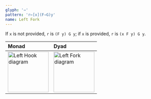 ```yaml
---
glyph: '⇾'
pattern: 'r←[x](F⇾G)y'
name: Left Fork
---
```


If `x` is not provided, `r` is `(F y) G y`; if `x` is provided, `r` is `(x F y) G y`.

|Monad|Dyad|
|:----|:---|
|<img src="/combinators/left_hook.svg" width="128" alt="Left Hook diagram" />|<img src="/combinators/left_fork.svg" width="128" alt="Left Fork diagram" />|